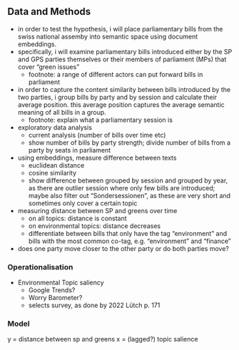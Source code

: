 ## Data and Methods

- in order to test the hypothesis, i will place parliamentary bills from the swiss national assemby into semantic space using document embeddings.
- specifically, i will examine parliamentary bills introduced either by the SP and GPS parties themselves or their members of parliament (MPs) that cover “green issues”
	- footnote: a range of different actors can put forward bills in parliament

- in order to capture the content similarity between bills introduced by the two parties, i group bills by party and by session and calculate their average position. this average position captures the average semantic meaning of all bills in a group.
	- footnote: explain what a parliamentary session is


- exploratory data analysis
	- current analysis (number of bills over time etc)
	- show number of bills by party strength; divide number of bills from a party by seats in parliament
- using embeddings, measure difference between texts
	- euclidean distance
	- cosine similarity
	- show difference between grouped by session and grouped by year, as there are outlier session where only few bills are introduced; maybe also filter out “Sondersessionen”, as these are very short and sometimes only cover a certain topic
- measuring distance between SP and greens over time 
	- on all topics: distance is constant
	- on environmental topics: distance decreases
	- differentiate between bills that only have the tag “environment” and bills with the most common co-tag, e.g. “environment” and “finance” 
- does one party move closer to the other party or do both parties move?

### Operationalisation
- Environmental Topic saliency
	- Google Trends?
	- Worry Barometer?
	- selects survey, as done by 2022 Lütch p. 171

### Model
y = distance between sp and greens
x = (lagged?) topic salience